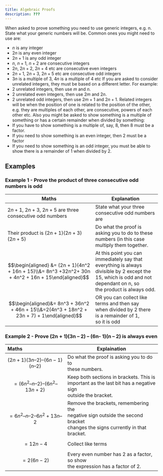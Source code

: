 ```yaml
---
title: Algebraic Proofs
description: ???
---
```

When asked to prove something you need to use generic integers, e.g. n.
State what your generic numbers will be.
Common ones you might need to use are:
- $n$ is any integer
-  $2n$ is any even integer
-  $2n+1$ is any odd integer
-  $n$, $n+1$, $n+2$ are consecutive integers
-  $2n$, $2n+2$, $2n+4$ etc are consecutive even integers
-  $2n+1$, $2n+3$, $2n+5$ etc are consecutive odd integers
-  $3n$ is a multiple of $3$, $4n$ is a multiple of $4$ etc
If you are asked to consider unrelated integers, they must be based on a different letter. For
example:
- 2 unrelated integers, then use $m$ and $n$.
- 2 unrelated even integers, then use $2m$ and $2n$.
- 2 unrelated odd integers, then use $2m+1$ and $2n+1$.
Related integers will be when the position of one is related to the position of the other, e.g. they are
multiples of each other, are consecutive, powers of each other etc.
Also you might be asked to show something is a multiple of something or has a certain remainder
when divided by something:
- If you have to show something is a multiple of, say, $8$, then $8$ must be a factor.
-  If you need to show something is an even integer, then $2$ must be a factor
- If you need to show something is an odd integer, you must be able to show there is a
remainder of $1$ when divided by $2$.
## Examples
### Example 1 - Prove the product of three consecutive odd numbers is odd
| Maths                                                                                            | Explanation                                                                                                                                                               |
| ------------------------------------------------------------------------------------------------ | ------------------------------------------------------------------------------------------------------------------------------------------------------------------------- |
| $2n + 1$, $2n + 3$, $2n + 5$ are three consecutive odd numbers                                   | State what your three consecutive odd numbers are                                                                                                                         |
| Their product is $(2n + 1)(2n + 3)(2n + 5)$                                                      | Do what the proof is asking you to do to these numbers (in this case multiply them together.                                                                              |
| $$\begin{aligned} &= (2n + 1)(4n^2 + 16n + 15)\\&= 8n^3  +32n^2+ 30n + 4n^2 + 16n + 15\end{aligned}$$ | At this point you can immediately say that<br/>everything is always divisible by 2 except the<br/>15, which is odd and not dependant on n, so<br/>the product is always odd. |
| $$\begin{aligned}&= 8n^3 + 36n^2 + 46n + 15\\&=2(4n^3 + 18n^2 + 23n + 7) + 1\end{aligned}$$      | OR you can collect like terms and then say<br/>when divided by 2 there is a remainder of 1,<br/>so it is odd                                                                |
### Example 2 - Prove (2n + 1)(3n – 2) – (6n- 1)(n – 2) is always even
| Maths                                   | Explaination                                                                                                                     |
| :-------------------------------------- | -------------------------------------------------------------------------------------------------------------------------------- |
| $$(2n + 1)(3n – 2) – (6n- 1)(n – 2) $$  | Do what the proof is asking you to do to<br/>these numbers.                                                                       |
| $$= (6n^2 – n – 2) – (6n^2 – 13n +2) $$ | Keep both sections in brackets. This is<br/>important as the last bit has a negative sign<br/>outside the bracket.                 |
| $$= 6n^2 – n – 2 – 6n^2 + 13n –2$$      | Remove the brackets, remembering the<br/>negative sign outside the second bracket<br/>changes the signs currently in that bracket. |
| $$=12n-4$$                              | Collect like terms                                                                                                               |
| $$=2(6n-2)$$                            | Every even number has 2 as a factor, so show<br/>the expression has a factor of 2.                                                |
